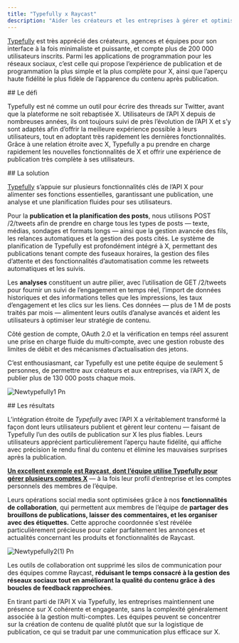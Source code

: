 ```yaml
---
title: "Typefully x Raycast"
description: "Aider les créateurs et les entreprises à gérer et optimiser leur contenu sur X."
---
```


[Typefully](https://typefully.com/) est très apprécié des créateurs, agences et équipes pour son interface à la fois minimaliste et puissante, et compte plus de 200 000 utilisateurs inscrits. Parmi les applications de programmation pour les réseaux sociaux, c’est celle qui propose l’expérience de publication et de programmation la plus simple et la plus complète pour X, ainsi que l’aperçu haute fidélité le plus fidèle de l’apparence du contenu après publication.

<div id="the-challenge">
  ## Le défi
</div>

Typefully est né comme un outil pour écrire des threads sur Twitter, avant que la plateforme ne soit rebaptisée X. Utilisateurs de l’API X depuis de nombreuses années, ils ont toujours suivi de près l’évolution de l’API X et s’y sont adaptés afin d’offrir la meilleure expérience possible à leurs utilisateurs, tout en adoptant très rapidement les dernières fonctionnalités. Grâce à une relation étroite avec X, Typefully a pu prendre en charge rapidement les nouvelles fonctionnalités de X et offrir une expérience de publication très complète à ses utilisateurs.

<div id="the-solution">
  ## La solution
</div>

[Typefully](https://typefully.com/) s’appuie sur plusieurs fonctionnalités clés de l’API X pour alimenter ses fonctions essentielles, garantissant une publication, une analyse et une planification fluides pour ses utilisateurs.

Pour la **publication et la planification des posts**, nous utilisons POST /2/tweets afin de prendre en charge tous les types de posts — texte, médias, sondages et formats longs — ainsi que la gestion avancée des fils, les relances automatiques et la gestion des posts cités. Le système de planification de Typefully est profondément intégré à X, permettant des publications tenant compte des fuseaux horaires, la gestion des files d’attente et des fonctionnalités d’automatisation comme les retweets automatiques et les suivis.

Les **analyses** constituent un autre pilier, avec l’utilisation de GET /2/tweets pour fournir un suivi de l’engagement en temps réel, l’import de données historiques et des informations telles que les impressions, les taux d’engagement et les clics sur les liens. Ces données — plus de 1 M de posts traités par mois — alimentent leurs outils d’analyse avancés et aident les utilisateurs à optimiser leur stratégie de contenu.

Côté gestion de compte, OAuth 2.0 et la vérification en temps réel assurent une prise en charge fluide du multi‑compte, avec une gestion robuste des limites de débit et des mécanismes d’actualisation des jetons.

C’est enthousiasmant, car Typefully est une petite équipe de seulement 5 personnes, de permettre aux créateurs et aux entreprises, via l’API X, de publier plus de 130 000 posts chaque mois.

![Newtypefully1 Pn](/images/newtypefully1.png)

<div id="the-results">
  ## Les résultats
</div>

L’intégration étroite de _Typefully_ avec l’API X a véritablement transformé la façon dont leurs utilisateurs publient et gèrent leur contenu — faisant de Typefully l’un des outils de publication sur X les plus fiables. Leurs utilisateurs apprécient particulièrement l’aperçu haute fidélité, qui affiche avec précision le rendu final du contenu et élimine les mauvaises surprises après la publication.

[**<u>Un excellent exemple est Raycast, dont l’équipe utilise Typefully pour gérer plusieurs comptes X</u>**](https://www.raycast.com/) — à la fois leur profil d’entreprise et les comptes personnels des membres de l’équipe.

Leurs opérations social media sont optimisées grâce à nos **fonctionnalités de collaboration**, qui permettent aux membres de l’équipe de **partager des brouillons de publications, laisser des commentaires, et les organiser avec des étiquettes.** Cette approche coordonnée s’est révélée particulièrement précieuse pour caler parfaitement les annonces et actualités concernant les produits et fonctionnalités de Raycast.

![Newtypefully2(1) Pn](/images/newtypefully2\(1\).png)

Les outils de collaboration ont supprimé les silos de communication pour des équipes comme Raycast, **réduisant le temps consacré à la gestion des réseaux sociaux tout en améliorant la qualité du contenu grâce à des boucles de feedback rapprochées**.

En tirant parti de l’API X via Typefully, les entreprises maintiennent une présence sur X cohérente et engageante, sans la complexité généralement associée à la gestion multi-comptes. Les équipes peuvent se concentrer sur la création de contenu de qualité plutôt que sur la logistique de publication, ce qui se traduit par une communication plus efficace sur X.